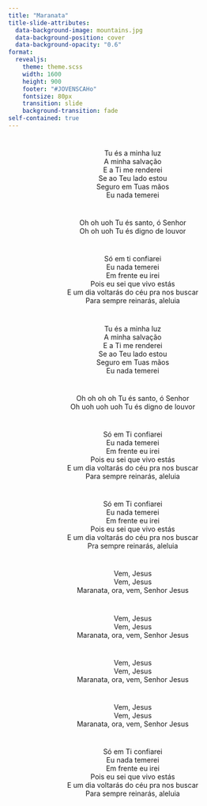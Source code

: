 ```yaml
---
title: "Maranata"
title-slide-attributes:
  data-background-image: mountains.jpg
  data-background-position: cover
  data-background-opacity: "0.6"
format: 
  revealjs:
    theme: theme.scss
    width: 1600
    height: 900
    footer: "#JOVENSCAHo"
    fontsize: 80px
    transition: slide
    background-transition: fade
self-contained: true
---
```


# {background-image="mountains.jpg" background-opacity="0.25"}

<center>
Tu és a minha luz <br>
A minha salvação <br>
E a Ti me renderei <br>
Se ao Teu lado estou <br>
Seguro em Tuas mãos <br>
Eu nada temerei <br>
</center>

# {background-image="mountains.jpg" background-opacity="0.25"}

<center>
Oh oh uoh Tu és santo, ó Senhor <br>
Oh oh uoh Tu és digno de louvor <br>
</center>

# {background-image="mountains.jpg" background-opacity="0.25"}

<center>
Só em ti confiarei <br>
Eu nada temerei <br>
Em frente eu irei <br>
Pois eu sei que vivo estás <br>
E um dia voltarás do céu pra nos buscar <br>
Para sempre reinarás, aleluia <br>
</center>

# {background-image="mountains.jpg" background-opacity="0.25"}

<center>
Tu és a minha luz <br>
A minha salvação <br>
E a Ti me renderei  <br>
Se ao Teu lado estou <br>
Seguro em Tuas mãos <br>
Eu nada temerei <br>
</center>

# {background-image="mountains.jpg" background-opacity="0.25"}

<center>
Oh oh oh oh Tu és santo, ó Senhor <br>
Oh uoh uoh uoh Tu és digno de louvor <br>
</center>

# {background-image="mountains.jpg" background-opacity="0.25"}

<center>
Só em Ti confiarei <br>
Eu nada temerei <br>
Em frente eu irei <br>
Pois eu sei que vivo estás <br>
E um dia voltarás do céu pra nos buscar <br>
Para sempre reinarás, aleluia <br>
</center>

# {background-image="mountains.jpg" background-opacity="0.25"}

<center>
Só em Ti confiarei <br>
Eu nada temerei <br>
Em frente eu irei <br>
Pois eu sei que vivo estás <br>
E um dia voltarás do céu pra nos buscar <br>
Pra sempre reinarás, aleluia <br>
</center>

# {background-image="mountains.jpg" background-opacity="0.25"}

<center>
Vem, Jesus <br>
Vem, Jesus <br>
Maranata, ora, vem, Senhor Jesus <br>
</center>

# {background-image="mountains.jpg" background-opacity="0.25"}

<center>
Vem, Jesus <br>
Vem, Jesus <br>
Maranata, ora, vem, Senhor Jesus <br>
</center>

# {background-image="mountains.jpg" background-opacity="0.25"}

<center>
Vem, Jesus <br>
Vem, Jesus <br>
Maranata, ora, vem, Senhor Jesus <br>
</center>

# {background-image="mountains.jpg" background-opacity="0.25"}

<center>
Vem, Jesus <br>
Vem, Jesus <br>
Maranata, ora, vem, Senhor Jesus <br>
</center>

# {background-image="mountains.jpg" background-opacity="0.25"}

<center>
Só em Ti confiarei <br>
Eu nada temerei <br>
Em frente eu irei <br>
Pois eu sei que vivo estás <br>
E um dia voltarás do céu pra nos buscar <br>
Para sempre reinarás, aleluia <br>
</center>